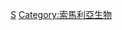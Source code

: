 {{Catnav|頁面分類|各種主題的頁面分類|按國家分類|各國生物|各國動物}}
{{Commons category|Fauna of Somalia}}

[[Category:非洲動物|S]]
[[Category:索馬利亞生物|Category:索馬利亞生物]]